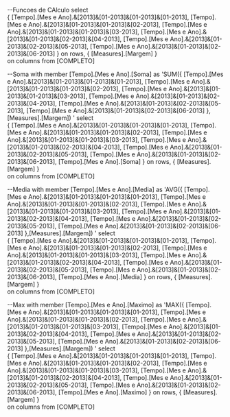 --Funcoes de CAlculo
select	
{
[Tempo].[Mes e Ano].&[2013]&[01-2013]&[01-2013]&[01-2013],
[Tempo].[Mes e Ano].&[2013]&[01-2013]&[01-2013]&[02-2013],
[Tempo].[Mes e Ano].&[2013]&[01-2013]&[01-2013]&[03-2013],
[Tempo].[Mes e Ano].&[2013]&[01-2013]&[02-2013]&[04-2013],
[Tempo].[Mes e Ano].&[2013]&[01-2013]&[02-2013]&[05-2013],
[Tempo].[Mes e Ano].&[2013]&[01-2013]&[02-2013]&[06-2013]
}
	on rows,
{
[Measures].[Margem]
}		
		on columns
from	[COMPLETO]



--Soma
with 
	member [Tempo].[Mes e Ano].[Soma] as 
	'SUM({
[Tempo].[Mes e Ano].&[2013]&[01-2013]&[01-2013]&[01-2013],
[Tempo].[Mes e Ano].&[2013]&[01-2013]&[01-2013]&[02-2013],
[Tempo].[Mes e Ano].&[2013]&[01-2013]&[01-2013]&[03-2013],
[Tempo].[Mes e Ano].&[2013]&[01-2013]&[02-2013]&[04-2013],
[Tempo].[Mes e Ano].&[2013]&[01-2013]&[02-2013]&[05-2013],
[Tempo].[Mes e Ano].&[2013]&[01-2013]&[02-2013]&[06-2013]
},[Measures].[Margem]) '
select	
{
[Tempo].[Mes e Ano].&[2013]&[01-2013]&[01-2013]&[01-2013],
[Tempo].[Mes e Ano].&[2013]&[01-2013]&[01-2013]&[02-2013],
[Tempo].[Mes e Ano].&[2013]&[01-2013]&[01-2013]&[03-2013],
[Tempo].[Mes e Ano].&[2013]&[01-2013]&[02-2013]&[04-2013],
[Tempo].[Mes e Ano].&[2013]&[01-2013]&[02-2013]&[05-2013],
[Tempo].[Mes e Ano].&[2013]&[01-2013]&[02-2013]&[06-2013],
[Tempo].[Mes e Ano].[Soma] 
}
	on rows,
{
[Measures].[Margem]
}		
		on columns
from	[COMPLETO]


--Media
with 
	member [Tempo].[Mes e Ano].[Media] as 
	'AVG({
[Tempo].[Mes e Ano].&[2013]&[01-2013]&[01-2013]&[01-2013],
[Tempo].[Mes e Ano].&[2013]&[01-2013]&[01-2013]&[02-2013],
[Tempo].[Mes e Ano].&[2013]&[01-2013]&[01-2013]&[03-2013],
[Tempo].[Mes e Ano].&[2013]&[01-2013]&[02-2013]&[04-2013],
[Tempo].[Mes e Ano].&[2013]&[01-2013]&[02-2013]&[05-2013],
[Tempo].[Mes e Ano].&[2013]&[01-2013]&[02-2013]&[06-2013]
},[Measures].[Margem]) '
select	
{
[Tempo].[Mes e Ano].&[2013]&[01-2013]&[01-2013]&[01-2013],
[Tempo].[Mes e Ano].&[2013]&[01-2013]&[01-2013]&[02-2013],
[Tempo].[Mes e Ano].&[2013]&[01-2013]&[01-2013]&[03-2013],
[Tempo].[Mes e Ano].&[2013]&[01-2013]&[02-2013]&[04-2013],
[Tempo].[Mes e Ano].&[2013]&[01-2013]&[02-2013]&[05-2013],
[Tempo].[Mes e Ano].&[2013]&[01-2013]&[02-2013]&[06-2013],
[Tempo].[Mes e Ano].[Media] 
}
	on rows,
{
[Measures].[Margem]
}		
		on columns
from	[COMPLETO]


--Max
with 
	member [Tempo].[Mes e Ano].[Maximo] as 
	'MAX({
[Tempo].[Mes e Ano].&[2013]&[01-2013]&[01-2013]&[01-2013],
[Tempo].[Mes e Ano].&[2013]&[01-2013]&[01-2013]&[02-2013],
[Tempo].[Mes e Ano].&[2013]&[01-2013]&[01-2013]&[03-2013],
[Tempo].[Mes e Ano].&[2013]&[01-2013]&[02-2013]&[04-2013],
[Tempo].[Mes e Ano].&[2013]&[01-2013]&[02-2013]&[05-2013],
[Tempo].[Mes e Ano].&[2013]&[01-2013]&[02-2013]&[06-2013]
},[Measures].[Margem]) '
select	
{
[Tempo].[Mes e Ano].&[2013]&[01-2013]&[01-2013]&[01-2013],
[Tempo].[Mes e Ano].&[2013]&[01-2013]&[01-2013]&[02-2013],
[Tempo].[Mes e Ano].&[2013]&[01-2013]&[01-2013]&[03-2013],
[Tempo].[Mes e Ano].&[2013]&[01-2013]&[02-2013]&[04-2013],
[Tempo].[Mes e Ano].&[2013]&[01-2013]&[02-2013]&[05-2013],
[Tempo].[Mes e Ano].&[2013]&[01-2013]&[02-2013]&[06-2013],
[Tempo].[Mes e Ano].[Maximo] 
}
	on rows,
{
[Measures].[Margem]
}		
		on columns
from	[COMPLETO]




